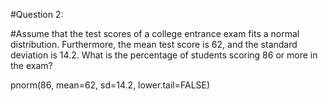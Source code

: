 #Question 2:  

#Assume that the test scores of a college entrance exam fits a normal distribution. Furthermore, the mean test score is 62, and the standard deviation is 14.2. What is the percentage of students scoring 86 or more in the exam? 

pnorm(86, mean=62, sd=14.2, lower.tail=FALSE) 